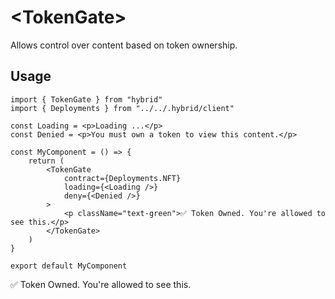 # \<TokenGate\>

Allows control over content based on token ownership.

## Usage

```tsx
import { TokenGate } from "hybrid"
import { Deployments } from "../../.hybrid/client"

const Loading = <p>Loading ...</p>
const Denied = <p>You must own a token to view this content.</p>

const MyComponent = () => {
	return (
		<TokenGate
			contract={Deployments.NFT}
			loading={<Loading />}
			deny={<Denied />}
		>
			<p className="text-green">✅ Token Owned. You're allowed to see this.</p>
		</TokenGate>
	)
}

export default MyComponent
```


<Demo>
	<TokenGate contract={Deployments.NFT}>
		<p className="text-green">✅ Token Owned. You're allowed to see this.</p>
	</TokenGate>
</Demo>
